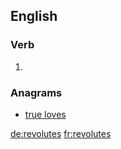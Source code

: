 ==English==

===Verb===
{{head|en|verb form}}

# {{en-third-person singular of|revolute}}

===Anagrams===
* [[true loves#English|true loves]]

[[de:revolutes]]
[[fr:revolutes]]